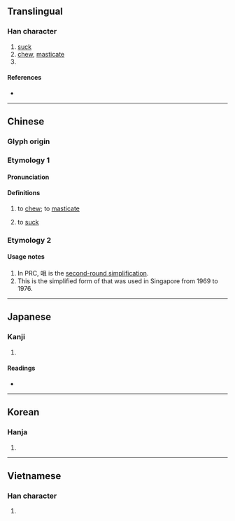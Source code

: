 {{character info/new}}
{{also|嘴}}
==Translingual==

===Han character===
{{Han char|rn=30|rad=口|as=05|sn=8|four=67010|canj=RBM|ids=⿰口且}}

# [[suck]]
# [[chew]], [[masticate]]
# {{Hani-second-round simplification of|嘴}}

====References====
* {{Han ref|kx=0184.030|dkj=03476|dj=0403.030|hdz=10599.170|uh=5480|ud=21632|bh=A943|bd=43331}}

----

==Chinese==
{{zh-forms|alt=𫪐-Sichuan,啹-Sichuan}}

===Glyph origin===
{{Han etym}}

===Etymology 1===

====Pronunciation====
{{zh-pron
|m=jǔ
|m-s=ju2
|c=zeoi2
|h=pfs=
|md=
|mn=qz:chír/xm:chú/zz:chó͘
|w=
|mc=y
|oc=y
|cat=v
}}

====Definitions====
{{zh-hanzi}}

# to [[chew]]; to [[masticate]]
# {{lb|zh|Sichuan}} to [[suck]]

===Etymology 2===
{{zh-see|嘴|o}}

====Usage notes====
# In PRC, 咀 is the [[w:Second round of simplified Chinese characters|second-round simplification]].
# This is the simplified form of {{l|zh|嘴}} that was used in Singapore from 1969 to 1976.

----

==Japanese==

===Kanji===
{{ja-kanji|grade=|rs=口05}}

# {{defn|lang=ja|sort=口05}}

====Readings====
* {{ja-readings|goon=[[ぞ]] (zo)|kanon=[[しょ]] (sho)|kanyoon=[[そ]] (so)|kun=[[かむ]] (kamu)}}

----

==Korean==

===Hanja===
{{ko-hanja|hangeul=저|rv=jeo|mr=chŏ}}

# {{defn|lang=ko|sort=口05}}

----

==Vietnamese==

===Han character===
{{vi-hantu|[[trớ]], [[thở]], [[vả]], [[chớ]], [[nhả]]|rs=口05}}

# {{defn|vi}}